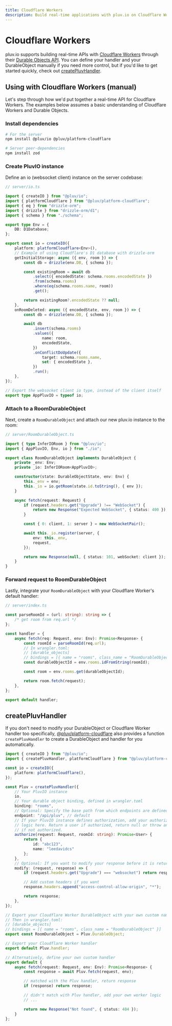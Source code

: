 ```yaml
---
title: Cloudflare Workers
description: Build real-time applications with pluv.io on Cloudflare Workers
---
```



# Cloudflare Workers

pluv.io supports building real-time APIs with [Cloudflare Workers](https://workers.cloudflare.com/) through their [Durable Objects API](https://developers.cloudflare.com/workers/runtime-apis/durable-objects/). You can define your handler and your DurableObject manually if you need more control, but if you'd like to get started quickly, check out [createPluvHandler](/docs/io/cloudflare-workers#createPluvHandler).

## Using with Cloudflare Workers (manual)

Let's step through how we'd put together a real-time API for Cloudflare Workers. The examples below assumes a basic understanding of Cloudflare Workers and Durable Objects.

### Install dependencies

```bash
# For the server
npm install @pluv/io @pluv/platform-cloudflare

# Server peer-dependencies
npm install zod
```

### Create PluvIO instance

Define an io (websocket client) instance on the server codebase:

```ts
// server/io.ts

import { createIO } from "@pluv/io";
import { platformCloudflare } from "@pluv/platform-cloudflare";
import { eq } from "drizzle-orm";
import { drizzle } from "drizzle-orm/d1";
import { schema } from "./schema";

export type Env = {
    DB: D1Database;
};

export const io = createIO({
    platform: platformCloudflare<Env>(),
    // Example of using Cloudflare's D1 database with drizzle-orm
    getInitialStorage: async ({ env, room }) => {
        const db = drizzle(env.DB, { schema });

        const existingRoom = await db
            .select({ encodedState: schema.rooms.encodedState })
            .from(schema.rooms)
            .where(eq(schema.rooms.name, room))
            .get();

        return existingRoom?.encodedState ?? null;
    },
    onRoomDeleted: async ({ encodedState, env, room }) => {
        const db = drizzle(env.DB, { schema });

        await db
            .insert(schema.rooms)
            .values({
                name: room,
                encodedState,
            })
            .onConflictDoUpdate({
                target: schema.rooms.name,
                set: { encodedState },
            })
            .run();
    },
});

// Export the websocket client io type, instead of the client itself
export type AppPluvIO = typeof io;
```

### Attach to a RoomDurableObject

Next, create a `RoomDurableObject` and attach our new pluv.io instance to the room:

```ts
// server/RoomDurableObject.ts

import { type InferIORoom } from "@pluv/io";
import { AppPluvIO, Env, io } from "./io";

export class RoomDurableObject implements DurableObject {
    private _env: Env;
    private _io: InferIORoom<AppPluvIO>;

    constructor(state: DurableObjectState, env: Env) {
        this._env = env;
        this._io = io.getRoom(state.id.toString(), { env });
    }

    async fetch(request: Request) {
        if (request.headers.get("Upgrade") !== "WebSocket") {
            return new Response("Expected WebSocket", { status: 400 });
        }

        const { 0: client, 1: server } = new WebSocketPair();

        await this._io.register(server, {
            env: this._env,
            request,
        });

        return new Response(null, { status: 101, webSocket: client });
    }
}
```

### Forward request to RoomDurableObject

Lastly, integrate your `RoomDurableObject` with your Cloudflare Worker's default handler:

```ts
// server/index.ts

const parseRoomId = (url: string): string => {
    /* get room from req.url */
};

const handler = {
    async fetch(req: Request, env: Env): Promise<Response> {
        const roomId = parseRoomId(req.url);
        // In wrangler.toml:
        // [durable_objects]
        // bindings = [{ name = "rooms", class_name = "RoomDurableObject" }]
        const durableObjectId = env.rooms.idFromString(roomId);

        const room = env.rooms.get(durableObjectId);

        return room.fetch(request);
    },
};

export default handler;
```

## createPluvHandler

If you don't need to modify your DurableObject or Cloudflare Worker handler too specifically, [@pluv/platform-cloudflare](https://www.npmjs.com/package/@pluv/platform-cloudflare) also provides a function `createPluvHandler` to create a DurableObject and handler for you automatically.

```ts
import { createIO } from "@pluv/io";
import { createPluvHandler, platformCloudflare } from "@pluv/platform-cloudflare";

const io = createIO({
    platform: platformCloudflare(),
});

const Pluv = createPluvHandler({
    // Your PluvIO instance
    io,
    // Your durable object binding, defined in wrangler.toml
    binding: "rooms",
    // Optional: Specify the base path from which endpoints are defined
    endpoint: "/api/pluv", // default
    // If your PluvIO instance defines authorization, add your authorization
    // logic here. Return a user if authorized, return null or throw an error
    // if not authorized.
    authorize(request: Request, roomId: string): Promise<User> {
        return {
            id: "abc123",
            name: "leedavidcs"
        };
    },
    // Optional: If you want to modify your response before it is returned
    modify: (request, response) => {
        if (request.headers.get("Upgrade") === "websocket") return response;

        // Add custom headers if you want
        response.headers.append("access-control-allow-origin", "*");

        return response;
    },
});

// Export your Cloudflare Worker DurableObject with your own custom name
// Then in wrangler.toml:
// [durable_objects]
// bindings = [{ name = "rooms", class_name = "RoomDurableObject" }]
export const RoomDurableObject = Pluv.DurableObject;

// Export your Cloudflare Worker handler
export default Pluv.handler;

// Alternatively, define your own custom handler
export default {
    async fetch(request: Request, env: Env): Promise<Response> {
        const response = await Pluv.fetch(request, env);

        // matched with the Pluv handler, return response
        if (response) return response;

        // didn't match with Pluv handler, add your own worker logic
        // ...

        return new Response("Not found", { status: 404 });
    }
};
```

